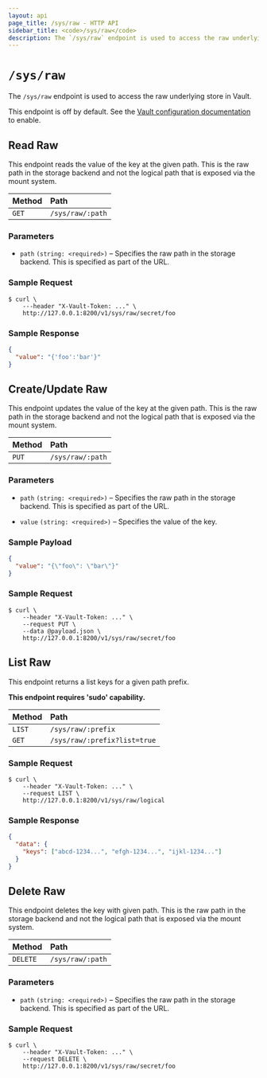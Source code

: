 ```yaml
---
layout: api
page_title: /sys/raw - HTTP API
sidebar_title: <code>/sys/raw</code>
description: The `/sys/raw` endpoint is used to access the raw underlying store in Vault.
---
```


# `/sys/raw`

The `/sys/raw` endpoint is used to access the raw underlying store in Vault.

This endpoint is off by default. See the
[Vault configuration documentation](/docs/configuration) to
enable.

## Read Raw

This endpoint reads the value of the key at the given path. This is the raw path
in the storage backend and not the logical path that is exposed via the mount
system.

| Method | Path             |
| :----- | :--------------- |
| `GET`  | `/sys/raw/:path` |

### Parameters

- `path` `(string: <required>)` – Specifies the raw path in the storage backend.
  This is specified as part of the URL.

### Sample Request

```shell-session
$ curl \
    ---header "X-Vault-Token: ..." \
    http://127.0.0.1:8200/v1/sys/raw/secret/foo
```

### Sample Response

```json
{
  "value": "{'foo':'bar'}"
}
```

## Create/Update Raw

This endpoint updates the value of the key at the given path. This is the raw
path in the storage backend and not the logical path that is exposed via the
mount system.

| Method | Path             |
| :----- | :--------------- |
| `PUT`  | `/sys/raw/:path` |

### Parameters

- `path` `(string: <required>)` – Specifies the raw path in the storage backend.
  This is specified as part of the URL.

- `value` `(string: <required>)` – Specifies the value of the key.

### Sample Payload

```json
{
  "value": "{\"foo\": \"bar\"}"
}
```

### Sample Request

```shell-session
$ curl \
    --header "X-Vault-Token: ..." \
    --request PUT \
    --data @payload.json \
    http://127.0.0.1:8200/v1/sys/raw/secret/foo
```

## List Raw

This endpoint returns a list keys for a given path prefix.

**This endpoint requires 'sudo' capability.**

| Method | Path                         |
| :----- | :--------------------------- |
| `LIST` | `/sys/raw/:prefix`           |
| `GET`  | `/sys/raw/:prefix?list=true` |

### Sample Request

```shell-session
$ curl \
    --header "X-Vault-Token: ..." \
    --request LIST \
    http://127.0.0.1:8200/v1/sys/raw/logical
```

### Sample Response

```json
{
  "data": {
    "keys": ["abcd-1234...", "efgh-1234...", "ijkl-1234..."]
  }
}
```

## Delete Raw

This endpoint deletes the key with given path. This is the raw path in the
storage backend and not the logical path that is exposed via the mount system.

| Method   | Path             |
| :------- | :--------------- |
| `DELETE` | `/sys/raw/:path` |

### Parameters

- `path` `(string: <required>)` – Specifies the raw path in the storage backend.
  This is specified as part of the URL.

### Sample Request

```shell-session
$ curl \
    --header "X-Vault-Token: ..." \
    --request DELETE \
    http://127.0.0.1:8200/v1/sys/raw/secret/foo
```
